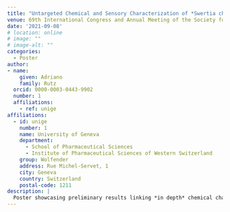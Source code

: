 ```yaml
---
title: "Untargeted Chemical and Sensory Characterization of *Swertia chirayita*: a Bitter Case Study"
venue: 69th International Congress and Annual Meeting of the Society for Medicinal Plant and Natural Product Research
date: '2021-09-08'
# location: online
# image: ""
# image-alt: ""
categories:
  - Poster
author: 
- name: 
    given: Adriano 
    family: Rutz
  orcid: 0000-0003-0443-9902
  number: 1
  affiliations:
    - ref: unige
affiliations:
  - id: unige
    number: 1
    name: University of Geneva
    department: 
      - School of Pharmaceutical Sciences
      - Institute of Pharmaceutical Sciences of Western Switzerland
    group: Wolfender
    address: Rue Michel-Servet, 1
    city: Geneva
    country: Switzerland
    postal-code: 1211
description: |
  Poster showcasing preliminary results linking *in depth* chemical characterization to sensory properties of complex plant extracts.
---
```

